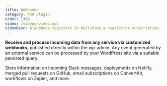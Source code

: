 ```yaml
---
title: Webhooks
category: PRO plugin
order: 1300
video: /videos/video.mp4
videoDesc: A webhook registers in Mailchimp a newsletter subscription from InstaWP.
---
```


**Receive and process incoming data from any service via customized webhooks**, published directly within the wp-admin. Any event generated by an external service can be processed by your WordPress site via a suitable persisted query.

Store information on incoming Slack messages, deployments on Netlify, merged pull requests on GitHub, email subscriptions on ConvertKit, workflows on Zapier, and more.